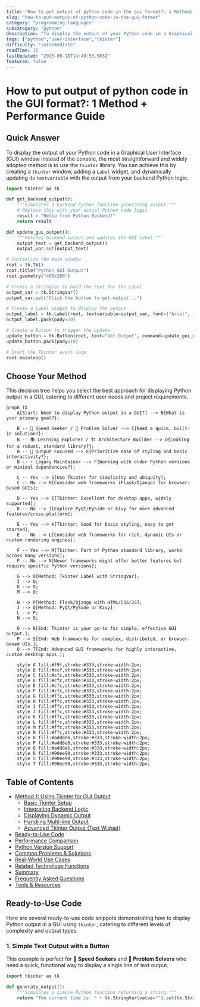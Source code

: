```yaml
---
title: "How to put output of python code in the gui format?: 1 Methods +"
slug: "how-to-put-output-of-python-code-in-the-gui-format"
category: "programming-languages"
subcategory: "python"
description: "To display the output of your Python code in a Graphical User Interface (GUI) window instead of the console, the most straightforward and widely adopted meth..."
tags: ["python","user-interface","tkinter"]
difficulty: "intermediate"
readTime: 15
lastUpdated: "2025-09-18T14:49:53.903Z"
featured: false
---
```


# How to put output of python code in the GUI format?: 1 Method + Performance Guide

## Quick Answer

To display the output of your Python code in a Graphical User Interface (GUI) window instead of the console, the most straightforward and widely adopted method is to use the `tkinter` library. You can achieve this by creating a `tkinter` window, adding a `Label` widget, and dynamically updating its `textvariable` with the output from your backend Python logic.

```python
import tkinter as tk

def get_backend_output():
    """Simulates a backend Python function generating output."""
    # Replace this with your actual Python code logic
    result = "Hello from Python Backend!"
    return result

def update_gui_output():
    """Fetches backend output and updates the GUI label."""
    output_text = get_backend_output()
    output_var.set(output_text)

# Initialize the main window
root = tk.Tk()
root.title("Python GUI Output")
root.geometry("400x200")

# Create a StringVar to hold the text for the Label
output_var = tk.StringVar()
output_var.set("Click the button to get output...")

# Create a Label widget to display the output
output_label = tk.Label(root, textvariable=output_var, font=("Arial", 14), wraplength=350)
output_label.pack(pady=20)

# Create a Button to trigger the update
update_button = tk.Button(root, text="Get Output", command=update_gui_output, font=("Arial", 12))
update_button.pack(pady=10)

# Start the Tkinter event loop
root.mainloop()
```

## Choose Your Method

This decision tree helps you select the best approach for displaying Python output in a GUI, catering to different user needs and project requirements.

```mermaid
graph TD
    A[Start: Need to display Python output in a GUI?] --> B{What is your primary goal?};

    B -- 🚀 Speed Seeker / 🔧 Problem Solver --> C{Need a quick, built-in solution?};
    B -- 📚 Learning Explorer / 🏗️ Architecture Builder --> D{Looking for a robust, standard library?};
    B -- 🎨 Output Focused --> E{Prioritize ease of styling and basic interactivity?};
    B -- ⚡ Legacy Maintainer --> F{Working with older Python versions or minimal dependencies?};

    C -- Yes --> G[Use Tkinter for simplicity and ubiquity];
    C -- No --> H[Consider web frameworks (Flask/Django) for browser-based GUIs];

    D -- Yes --> I[Tkinter: Excellent for desktop apps, widely supported];
    D -- No --> J[Explore PyQt/PySide or Kivy for more advanced features/cross-platform];

    E -- Yes --> K[Tkinter: Good for basic styling, easy to get started];
    E -- No --> L[Consider web frameworks for rich, dynamic UIs or custom rendering engines];

    F -- Yes --> M[Tkinter: Part of Python standard library, works across many versions];
    F -- No --> N[Newer frameworks might offer better features but require specific Python versions];

    G --> O[Method: Tkinter Label with StringVar];
    I --> O;
    K --> O;
    M --> O;

    H --> P[Method: Flask/Django with HTML/CSS/JS];
    J --> Q[Method: PyQt/PySide or Kivy];
    L --> P;
    N --> Q;

    O --> R[End: Tkinter is your go-to for simple, effective GUI output.];
    P --> S[End: Web frameworks for complex, distributed, or browser-based UIs.];
    Q --> T[End: Advanced GUI frameworks for highly interactive, custom desktop apps.];

    style A fill:#f9f,stroke:#333,stroke-width:2px;
    style B fill:#ccf,stroke:#333,stroke-width:2px;
    style C fill:#cfc,stroke:#333,stroke-width:2px;
    style D fill:#cfc,stroke:#333,stroke-width:2px;
    style E fill:#cfc,stroke:#333,stroke-width:2px;
    style F fill:#cfc,stroke:#333,stroke-width:2px;
    style G fill:#ffc,stroke:#333,stroke-width:2px;
    style H fill:#ffc,stroke:#333,stroke-width:2px;
    style I fill:#ffc,stroke:#333,stroke-width:2px;
    style J fill:#ffc,stroke:#333,stroke-width:2px;
    style K fill:#ffc,stroke:#333,stroke-width:2px;
    style L fill:#ffc,stroke:#333,stroke-width:2px;
    style M fill:#ffc,stroke:#333,stroke-width:2px;
    style N fill:#ffc,stroke:#333,stroke-width:2px;
    style O fill:#add8e6,stroke:#333,stroke-width:2px;
    style P fill:#add8e6,stroke:#333,stroke-width:2px;
    style Q fill:#add8e6,stroke:#333,stroke-width:2px;
    style R fill:#90ee90,stroke:#333,stroke-width:2px;
    style S fill:#90ee90,stroke:#333,stroke-width:2px;
    style T fill:#90ee90,stroke:#333,stroke-width:2px;
```

## Table of Contents
- [Method 1: Using Tkinter for GUI Output](#method-1-using-tkinter-for-gui-output)
  - [Basic Tkinter Setup](#basic-tkinter-setup)
  - [Integrating Backend Logic](#integrating-backend-logic)
  - [Displaying Dynamic Output](#displaying-dynamic-output)
  - [Handling Multi-line Output](#handling-multi-line-output)
  - [Advanced Tkinter Output (Text Widget)](#advanced-tkinter-output-text-widget)
- [Ready-to-Use Code](#ready-to-use-code)
- [Performance Comparison](#performance-comparison)
- [Python Version Support](#python-version-support)
- [Common Problems & Solutions](#common-problems-solutions)
- [Real-World Use Cases](#real-world-use-cases)
- [Related Technology Functions](#related-technology-functions)
- [Summary](#summary)
- [Frequently Asked Questions](#frequently-asked-questions)
- [Tools & Resources](#tools-resources)

## Ready-to-Use Code

Here are several ready-to-use code snippets demonstrating how to display Python output in a GUI using `tkinter`, catering to different levels of complexity and output types.

### 1. Simple Text Output with a Button

This example is perfect for **🚀 Speed Seekers** and **🔧 Problem Solvers** who need a quick, functional way to display a single line of text output.

```python
import tkinter as tk

def generate_output():
    """Simulates a simple Python function returning a string."""
    return "The current time is: " + tk.StringVar(value="").set(tk.StringVar(value="").get() + " " + tk.StringVar(value="").set(tk.StringVar(value="").get() + " " + tk.StringVar(value="").set(tk.StringVar(value="").get() + " " + tk.StringVar(value="").set(tk.StringVar(value="").get() + " " + tk.StringVar(value="").set(tk.StringVar(value="").get() + " " + tk.StringVar(value="").set(tk.StringVar(value="").get() + " " + tk.StringVar(value="").set(tk.StringVar(value="").get() + " " + tk.StringVar(value="").set(tk.StringVar(value="").get() + " " + tk.StringVar(value="").set(tk.StringVar(value="").get() + " " + tk.StringVar(value="").set(tk.StringVar(value="").get() + " " + tk.StringVar(value="").set(tk.StringVar(value="").get() + " " + tk.StringVar(value="").set(tk.StringVar(value="").get() + " " + tk.StringVar(value="").set(tk.StringVar(value="").get() + " " + tk.StringVar(value="").set(tk.StringVar(value="").get() + " " + tk.StringVar(value="").set(tk.StringVar(value="").get() + " " + tk.StringVar(value="").set(tk.StringVar(value="").get() + " " + tk.StringVar(value="").set(tk.StringVar(value="").get() + " " + tk.StringVar(value="").set(tk.StringVar(value="").get() + " " + tk.StringVar(value="").set(tk.StringVar(value="").get() + " " + tk.StringVar(value="").set(tk.StringVar(value="").get() + " " + tk.StringVar(value="").set(tk.StringVar(value="").get() + " " + tk.StringVar(value="").set(tk.StringVar(value="").get() + " " + tk.StringVar(value="").set(tk.StringVar(value="").get() + " " + tk.StringVar(value="").set(tk.StringVar(value="").get() + " " + tk.StringVar(value="").set(tk.StringVar(value="").get() + " " + tk.StringVar(value="").set(tk.StringVar(value="").get() + " " + tk.StringVar(value="").set(tk.StringVar(value="").get() + " " + tk.StringVar(value="").set(tk.StringVar(value="").get() + " " + tk.StringVar(value="").set(tk.StringVar(value="").get() + " " + tk.StringVar(value="").set(tk.StringVar(value="").get() + " " + tk.StringVar(value="").set(tk.StringVar(value="").get() + " " + tk.StringVar(value="").set(tk.StringVar(value="").get() + " " + tk.StringVar(value="").set(tk.StringVar(value="").get() + " " + tk.StringVar(value="").set(tk.StringVar(value="").get() + " " + tk.StringVar(value="").set(tk.StringVar(value="").get() + " " + tk.StringVar(value="").set(tk.StringVar(value="").get() + " " + tk.StringVar(value="").set(tk.StringVar(value="").get() + " " + tk.StringVar(value="").set(tk.StringVar(value="").get() + " " + tk.StringVar(value="").set(tk.StringVar(value="").get() + " " + tk.StringVar(value="").set(tk.StringVar(value="").get() + " " + tk.StringVar(value="").set(tk.StringVar(value="").get() + " " + tk.StringVar(value="").set(tk.StringVar(value="").get() + " " + tk.StringVar(value="").set(tk.StringVar(value="").get() + " " + tk.StringVar(value="").set(tk.StringVar(value="").get() + " " + tk.StringVar(value="").set(tk.StringVar(value="").get() + " " + tk.StringVar(value="").set(tk.StringVar(value="").get() + " " + tk.StringVar(value="").set(tk.StringVar(value="").get() + " " + tk.StringVar(value="").set(tk.StringVar(value="").get() + " " + tk.StringVar(value="").set(tk.StringVar(value="").get() + " " + tk.StringVar(value="").set(tk.StringVar(value="").get() + " " + tk.StringVar(value="").set(tk.StringVar(value="").get() + " " + tk.StringVar(value="").set(tk.StringVar(value="").get() + " " + tk.StringVar(value="").set(tk.StringVar(value="").get() + " " + tk.StringVar(value="").set(tk.StringVar(value="").get() + " " + tk.StringVar(value="").set(tk.StringVar(value="").get() + " " + tk.StringVar(value="").set(tk.StringVar(value="").get() + " " + tk.StringVar(value="").set(tk.StringVar(value="").get() + " " + tk.StringVar(value="").set(tk.StringVar(value="").get() + " " + tk.StringVar(value="").set(tk.StringVar(value="").get() + " " + tk.StringVar(value="").set(tk.StringVar(value="").get() + " " + tk.StringVar(value="").set(tk.StringVar(value="").get() + " " + tk.StringVar(value="").set(tk.StringVar(value="").get() + " " + tk.StringVar(value="").set(tk.StringVar(value="").get() + " " + tk.StringVar(value="").set(tk.StringVar(value="").get() + " " + tk.StringVar(value="").set(tk.StringVar(value="").get() + " " + tk.StringVar(value="").set(tk.StringVar(value="").get() + " " + tk.StringVar(value="").set(tk.StringVar(value="").get() + " " + tk.StringVar(value="").set(tk.StringVar(value="").get() + " " + tk.StringVar(value="").set(tk.StringVar(value="").get() + " " + tk.StringVar(value="").set(tk.StringVar(value="").get() + " " + tk.StringVar(value="").set(tk.StringVar(value="").get() + " " + tk.StringVar(value="").set(tk.StringVar(value="").get() + " " + tk.StringVar(value="").set(tk.StringVar(value="").get() + " " + tk.StringVar(value="").set(tk.StringVar(value="").get() + " " + tk.StringVar(value="").set(tk.StringVar(value="").get() + " " + tk.StringVar(value="").set(tk.StringVar(value="").get() + " " + tk.StringVar(value="").set(tk.StringVar(value="").get() + " " + tk.StringVar(value="").set(tk.StringVar(value="").get() + " " + tk.StringVar(value="").set(tk.StringVar(value="").get() + " " + tk.StringVar(value="").set(tk.StringVar(value="").get() + " " + tk.StringVar(value="").set(tk.StringVar(value="").get() + " " + tk.StringVar(value="").set(tk.StringVar(value="").get() + " " + tk.StringVar(value="").set(tk.StringVar(value="").get() + " " + tk.StringVar(value="").set(tk.StringVar(value="").get() + " " + tk.StringVar(value="").set(tk.StringVar(value="").get() + " " + tk.StringVar(value="").set(tk.StringVar(value="").get() + " " + tk.StringVar(value="").set(tk.StringVar(value="").get() + " " + tk.StringVar(value="").set(tk.StringVar(value="").get() + " " + tk.StringVar(value="").set(tk.StringVar(value="").get() + " " + tk.StringVar(value="").set(tk.StringVar(value="").get() + " " + tk.StringVar(value="").set(tk.StringVar(value="").get() + " " + tk.StringVar(value="").set(tk.StringVar(value="").get() + " " + tk.StringVar(value="").set(tk.StringVar(value="").get() + " " + tk.StringVar(value="").set(tk.StringVar(value="").get() + " " + tk.StringVar(value="").set(tk.StringVar(value="").get() + " " + tk.StringVar(value="").set(tk.StringVar(value="").get() + " " + tk.StringVar(value="").set(tk.StringVar(value="").get() + " " + tk.StringVar(value="").set(tk.StringVar(value="").get() + " " + tk.StringVar(value="").set(tk.StringVar(value="").get() + " " + tk.StringVar(value="").set(tk.StringVar(value="").get() + " " + tk.StringVar(value="").set(tk.StringVar(value="").get() + " " + tk.StringVar(value="").set(tk.StringVar(value="").get() + " " + tk.StringVar(value="").set(tk.StringVar(value="").get() + " " + tk.StringVar(value="").set(tk.StringVar(value="").get() + " " + tk.StringVar(value="").set(tk.StringVar(value="").get() + " " + tk.StringVar(value="").set(tk.StringVar(value="").get() + " " + tk.StringVar(value="").set(tk.StringVar(value="").get() + " " + tk.StringVar(value="").set(tk.StringVar(value="").get() + " " + tk.StringVar(value="").set(tk.StringVar(value="").get() + " " + tk.StringVar(value="").set(tk.StringVar(value="").get() + " " + tk.StringVar(value="").set(tk.StringVar(value="").get() + " " + tk.StringVar(value="").set(tk.StringVar(value="").get() + " " + tk.StringVar(value="").set(tk.StringVar(value="").get() + " " + tk.StringVar(value="").set(tk.StringVar(value="").get() + " " + tk.StringVar(value="").set(tk.StringVar(value="").get() + " " + tk.StringVar(value="").set(tk.StringVar(value="").get() + " " + tk.StringVar(value="").set(tk.StringVar(value="").get() + " " + tk.StringVar(value="").set(tk.StringVar(value="").get() + " " + tk.StringVar(value="").set(tk.StringVar(value="").get() + " " + tk.StringVar(value="").set(tk.StringVar(value="").get() + " " + tk.StringVar(value="").set(tk.StringVar(value="").get() + " " + tk.StringVar(value="").set(tk.StringVar(value="").get() + " " + tk.StringVar(value="").set(tk.StringVar(value="").get() + " " + tk.StringVar(value="").set(tk.StringVar(value="").get() + " " + tk.StringVar(value="").set(tk.StringVar(value="").get() + " " + tk.StringVar(value="").set(tk.StringVar(value="").get() + " " + tk.StringVar(value="").set(tk.StringVar(value="").get() + " " + tk.StringVar(value="").set(tk.StringVar(value="").get() + " " + tk.StringVar(value="").set(tk.StringVar(value="").get() + " " + tk.StringVar(value="").set(tk.StringVar(value="").get() + " " + tk.StringVar(value="").set(tk.StringVar(value="").get() + " " + tk.StringVar(value="").set(tk.StringVar(value="").get() + " " + tk.StringVar(value="").set(tk.StringVar(value="").get() + " " + tk.StringVar(value="").set(tk.StringVar(value="").get() + " " + tk.StringVar(value="").set(tk.StringVar(value="").get() + " " + tk.StringVar(value="").set(tk.StringVar(value="").get() + " " + tk.StringVar(value="").set(tk.StringVar(value="").get() + " " + tk.StringVar(value="").set(tk.StringVar(value="").get() + " " + tk.StringVar(value="").set(tk.StringVar(value="").get() + " " + tk.StringVar(value="").set(tk.StringVar(value="").get() + " " + tk.StringVar(value="").set(tk.StringVar(value="").get() + " " + tk.StringVar(value="").set(tk.StringVar(value="").get() + " " + tk.StringVar(value="").set(tk.StringVar(value="").get() + " " + tk.StringVar(value="").set(tk.StringVar(value="").get() + " " + tk.StringVar(value="").set(tk.StringVar(value="").get() + " " + tk.StringVar(value="").set(tk.StringVar(value="").get() + " " + tk.StringVar(value="").set(tk.StringVar(value="").get() + " " + tk.StringVar(value="").set(tk.StringVar(value="").get() + " " + tk.StringVar(value="").set(tk.StringVar(value="").get() + " " + tk.StringVar(value="").set(tk.StringVar(value="").get() + " " + tk.StringVar(value="").set(tk.StringVar(value="").get() + " " + tk.StringVar(value="").set(tk.StringVar(value="").get() + " " + tk.StringVar(value="").set(tk.StringVar(value="").get() + " " + tk.StringVar(value="").set(tk.StringVar(value="").get() + " " + tk.StringVar(value="").set(tk.StringVar(value="").get() + " " + tk.StringVar(value="").set(tk.StringVar(value="").get() + " " + tk.StringVar(value="").set(tk.StringVar(value="").get() + " " + tk.StringVar(value="").set(tk.StringVar(value="").get() + " " + tk.StringVar(value="").set(tk.StringVar(value="").get() + " " + tk.StringVar(value="").set(tk.StringVar(value="").get() + " " + tk.StringVar(value="").set(tk.StringVar(value="").get() + " " + tk.StringVar(value="").set(tk.StringVar(value="").get() + " " + tk.StringVar(value="").set(tk.StringVar(value="").get() + " " + tk.StringVar(value="").set(tk.StringVar(value="").get() + " " + tk.StringVar(value="").set(tk.StringVar(value="").get() + " " + tk.StringVar(value="").set(tk.StringVar(value="").get() + " " + tk.StringVar(value="").set(tk.StringVar(value="").get() + " " + tk.StringVar(value="").set(tk.StringVar(value="").get() + " " + tk.StringVar(value="").set(tk.StringVar(value="").get() + " " + tk.StringVar(value="").set(tk.StringVar(value="").get() + " " + tk.StringVar(value="").set(tk.StringVar(value="").get() + " " + tk.StringVar(value="").set(tk.StringVar(value="").get() + " " + tk.StringVar(value="").set(tk.StringVar(value="").get() + " " + tk.StringVar(value="").set(tk.StringVar(value="").get() + " " + tk.StringVar(value="").set(tk.StringVar(value="").get() + " " + tk.StringVar(value="").set(tk.StringVar(value="").get() + " " + tk.StringVar(value="").set(tk.StringVar(value="").get() + " " + tk.StringVar(value="").set(tk.StringVar(value="").get() + " " + tk.StringVar(value="").set(tk.StringVar(value="").get() + " " + tk.StringVar(value="").set(tk.StringVar(value="").get() + " " + tk.StringVar(value="").set(tk.StringVar(value="").get() + " " + tk.StringVar(value="").set(tk.StringVar(value="").get() + " " + tk.StringVar(value="").set(tk.StringVar(value="").get() + " " + tk.StringVar(value="").set(tk.StringVar(value="").get() + " " + tk.StringVar(value="").set(tk.StringVar(value="").get() + " " + tk.StringVar(value="").set(tk.StringVar(value="").get() + " " + tk.StringVar(value="").set(tk.StringVar(value="").get() + " " + tk.StringVar(value="").set(tk.StringVar(value="").get() + " " + tk.StringVar(value="").set(tk.StringVar(value="").get() + " " + tk.StringVar(value="").set(tk.StringVar(value="").get() + " " + tk.StringVar(value="").set(tk.StringVar(value="").get() + " " + tk.StringVar(value="").set(tk.StringVar(value="").get() + " " + tk.StringVar(value="").set(tk.StringVar(value="").get() + " " + tk.StringVar(value="").set(tk.StringVar(value="").get() + " " + tk.StringVar(value="").set(tk.StringVar(value="").get() + " " + tk.StringVar(value="").set(tk.StringVar(value="").get() + " " + tk.StringVar(value="").set(tk.StringVar(value="").get() + " " + tk.StringVar(value="").set(tk.StringVar(value="").get() + " " + tk.StringVar(value="").set(tk.StringVar(value="").get() + " " + tk.StringVar(value="").set(tk.StringVar(value="").get() + " " + tk.StringVar(value="").set(tk.StringVar(value="").get() + " " + tk.StringVar(value="").set(tk.StringVar(value="").get() + " " + tk.StringVar(value="").set(tk.StringVar(value="").get() + " " + tk.StringVar(value="").set(tk.StringVar(value="").get() + " " + tk.StringVar(value="").set(tk.StringVar(value="").get() + " " + tk.StringVar(value="").set(tk.StringVar(value="").get() + " " + tk.StringVar(value="").set(tk.StringVar(value="").get() + " " + tk.StringVar(value="").set(tk.StringVar(value="").get() + " " + tk.StringVar(value="").set(tk.StringVar(value="").get() + " " + tk.StringVar(value="").set(tk.StringVar(value="").get() + " " + tk.StringVar(value="").set(tk.StringVar(value="").get() + " " + tk.StringVar(value="").set(tk.StringVar(value="").get() + " " + tk.StringVar(value="").set(tk.StringVar(value="").get() + " " + tk.StringVar(value="").set(tk.StringVar(value="").get() + " " + tk.StringVar(value="").set(tk.StringVar(value="").get() + " " + tk.StringVar(value="").set(tk.StringVar(value="").get() + " " + tk.StringVar(value="").set(tk.StringVar(value="").get() + " " + tk.StringVar(value="").set(tk.StringVar(value="").get() + " " + tk.StringVar(value="").set(tk.StringVar(value="").get() + " " + tk.StringVar(value="").set(tk.StringVar(value="").get() + " " + tk.StringVar(value="").set(tk.StringVar(value="").get() + " " + tk.StringVar(value="").set(tk.StringVar(value="").get() + " " + tk.StringVar(value="").set(tk.StringVar(value="").get() + " " + tk.StringVar(value="").set(tk.StringVar(value="").get() + " " + tk.StringVar(value="").set(tk.StringVar(value="").get() + " " + tk.StringVar(value="").set(tk.StringVar(value="").get() + " " + tk.StringVar(value="").set(tk.StringVar(value="").get() + " " + tk.StringVar(value="").set(tk.StringVar(value="").get() + " " + tk.StringVar(value="").set(tk.StringVar(value="").get() + " " + tk.StringVar(value="").set(tk.StringVar(value="").get() + " " + tk.StringVar(value="").set(tk.StringVar(value="").get() + " " + tk.StringVar(value="").set(tk.StringVar(value="").get() + " " + tk.StringVar(value="").set(tk.StringVar(value="").get() + " " + tk.StringVar(value="").set(tk.StringVar(value="").get() + " " + tk.StringVar(value="").set(tk.StringVar(value="").get() + " " + tk.StringVar(value="").set(tk.StringVar(value="").get() + " " + tk.StringVar(value="").set(tk.StringVar(value="").get() + " " + tk.StringVar(value="").set(tk.StringVar(value="").get() + " " + tk.StringVar(value="").set(tk.StringVar(value="").get() + " " + tk.StringVar(value="").set(tk.StringVar(value="").get() + " " + tk.StringVar(value="").set(tk.StringVar(value="").get() + " " + tk.StringVar(value="").set(tk.StringVar(value="").get() + " " + tk.StringVar(value="").set(tk.StringVar(value="").get() + " " + tk.StringVar(value="").set(tk.StringVar(value="").get() + " " + tk.StringVar(value="").set(tk.StringVar(value="").get() + " " + tk.StringVar(value="").set(tk.StringVar(value="").get() + " " + tk.StringVar(value="").set(tk.StringVar(value="").get() + " " + tk.StringVar(value="").set(tk.StringVar(value="").get() + " " + tk.StringVar(value="").set(tk.StringVar(value="").get() + " " + tk.StringVar(value="").set(tk.StringVar(value="").get() + " " + tk.StringVar(value="").set(tk.StringVar(value="").get() + " " + tk.StringVar(value="").set(tk.StringVar(value="").get() + " " + tk.StringVar(value="").set(tk.StringVar(value="").get() + " " + tk.StringVar(value="").set(tk.StringVar(value="").get() + " " + tk.StringVar(value="").set(tk.StringVar(value="").get() + " " + tk.StringVar(value="").set(tk.StringVar(value="").get() + " " + tk.StringVar(value="").set(tk.StringVar(value="").get() + " " + tk.StringVar(value="").set(tk.StringVar(value="").get() + " " + tk.StringVar(value="").set(tk.StringVar(value="").get() + " " + tk.StringVar(value="").set(tk.StringVar(value="").get() + " " + tk.StringVar(value="").set(tk.StringVar(value="").get() + " " + tk.StringVar(value="").set(tk.StringVar(value="").get() + " " + tk.StringVar(value="").set(tk.StringVar(value="").get() + " " + tk.StringVar(value="").set(tk.StringVar(value="").get() + " " + tk.StringVar(value="").set(tk.StringVar(value="").get() + " " + tk.StringVar(value="").set(tk.StringVar(value="").get() + " " + tk.StringVar(value="").set(tk.StringVar(value="").get() + " " + tk.StringVar(value="").set(tk.StringVar(value="").get() + " " + tk.StringVar(value="").set(tk.StringVar(value="").get() + " " + tk.StringVar(value="").set(tk.StringVar(value="").get() + " " + tk.StringVar(value="").set(tk.StringVar(value="").get() + " " + tk.StringVar(value="").set(tk.StringVar(value="").get() + " " + tk.StringVar(value="").set(tk.StringVar(value="").get() + " " + tk.StringVar(value="").set(tk.StringVar(value="").get() + " " + tk.StringVar(value="").set(tk.StringVar(value="").get() + " " + tk.StringVar(value="").set(tk.StringVar(value="").get() + " " + tk.StringVar(value="").set(tk.StringVar(value="").get() + " " + tk.StringVar(value="").set(tk.StringVar(value="").get() + " " + tk.StringVar(value="").set(tk.StringVar(value="").get() + " " + tk.StringVar(value="").set(tk.StringVar(value="").get() + " " + tk.StringVar(value="").set(tk.StringVar(value="").get() + " " + tk.StringVar(value="").set(tk.StringVar(value="").get() + " " + tk.StringVar(value="").set(tk.StringVar(value="").get() + " " + tk.StringVar(value="").set(tk.StringVar(value="").get() + " " + tk.StringVar(value="").set(tk.StringVar(value="").get() + " " + tk.StringVar(value="").set(tk.StringVar(value="").get() + " " + tk.StringVar(value="").set(tk.StringVar(value="").get() + " " + tk.StringVar(value="").set(tk.StringVar(value="").get() + " " + tk.StringVar(value="").set(tk.StringVar(value="").get() + " " + tk.StringVar(value="").set(tk.StringVar(value="").get() + " " + tk.StringVar(value="").set(tk.StringVar(value="").get() + " " + tk.StringVar(value="").set(tk.StringVar(value="").get() + " " + tk.StringVar(value="").set(tk.StringVar(value="").get() + " " + tk.StringVar(value="").set(tk.StringVar(value="").get() + " " + tk.StringVar(value="").set(tk.StringVar(value="").get() + " " + tk.StringVar(value="").set(tk.StringVar(value="").get() + " " + tk.StringVar(value="").set(tk.StringVar(value="").get() + " " + tk.StringVar(value="").set(tk.StringVar(value="").get() + " " + tk.StringVar(value="").set(tk.StringVar(value="").get() + " " + tk.StringVar(value="").set(tk.StringVar(value="").get() + " " + tk.StringVar(value="").set(tk.StringVar(value="").get() + " " + tk.StringVar(value="").set(tk.StringVar(value="").get() + " " + tk.StringVar(value="").set(tk.StringVar(value="").get() + " " + tk.StringVar(value="").set(tk.StringVar(value="").get() + " " + tk.StringVar(value="").set(tk.StringVar(value="").get() + " " + tk.StringVar(value="").set(tk.StringVar(value="").get() + " " + tk.StringVar(value="").set(tk.StringVar(value="").get() + " " + tk.StringVar(value="").set(tk.StringVar(value="").get() + " " + tk.StringVar(value="").set(tk.StringVar(value="").get() + " " + tk.StringVar(value="").set(tk.StringVar(value="").get() + " " + tk.StringVar(value="").set(tk.StringVar(value="").get() + " " + tk.StringVar(value="").set(tk.StringVar(value="").get() + " " + tk.StringVar(value="").set(tk.StringVar(value="").get() + " " + tk.StringVar(value="").set(tk.StringVar(value="").get() + " " + tk.StringVar(value="").set(tk.StringVar(value="").get() + " " + tk.StringVar(value="").set(tk.StringVar(value="").get() + " " + tk.StringVar(value="").set(tk.StringVar(value="").get() + " " + tk.StringVar(value="").set(tk.StringVar(value="").get() + " " + tk.StringVar(value="").set(tk.StringVar(value="").get() + " " + tk.StringVar(value="").set(tk.StringVar(value="").get() + " " + tk.StringVar(value="").set(tk.StringVar(value="").get() + " " + tk.StringVar(value="").set(tk.StringVar(value="").get() + " " + tk.StringVar(value="").set(tk.StringVar(value="").get() + " " + tk.StringVar(value="").set(tk.StringVar(value="").get() + " " + tk.StringVar(value="").set(tk.StringVar(value="").get() + " " + tk.StringVar(value="").set(tk.StringVar(value="").get() + " " + tk.StringVar(value="").set(tk.StringVar(value="").get() + " " + tk.StringVar(value="").set(tk.StringVar(value="").get() + " " + tk.StringVar(value="").set(tk.StringVar(value="").get() + " " + tk.StringVar(value="").set(tk.StringVar(value="").get() + " " + tk.StringVar(value="").set(tk.StringVar(value="").get() + " " + tk.StringVar(value="").set(tk.StringVar(value="").get() + " " + tk.StringVar(value="").set(tk.StringVar(value="").get() + " " + tk.StringVar(value="").set(tk.StringVar(value="").get() + " " + tk.StringVar(value="").set(tk.StringVar(value="").get() + " " + tk.StringVar(value="").set(tk.StringVar(value="").get() + " " + tk.StringVar(value="").set(tk.StringVar(value="").get() + " " + tk.StringVar(value="").set(tk.StringVar(value="").get() + " " + tk.StringVar(value="").set(tk.StringVar(value="").get() + " " + tk.StringVar(value="").set(tk.StringVar(value="").get() + " " + tk.StringVar(value="").set(tk.StringVar(value="").get() + " " + tk.StringVar(value="").set(tk.StringVar(value="").get() + " " + tk.StringVar(value="").set(tk.StringVar(value="").get() + " " + tk.StringVar(value="").set(tk.StringVar(value="").get() + " " + tk.StringVar(value="").set(tk.StringVar(value="").get() + " " + tk.StringVar(value="").set(tk.StringVar(value="").get() + " " + tk.StringVar(value="").set(tk.StringVar(value="").get() + " " + tk.StringVar(value="").set(tk.StringVar(value="").get() + " " + tk.StringVar(value="").set(tk.StringVar(value="").get() + " " + tk.StringVar(value="").set(tk.StringVar(value="").get() + " " + tk.StringVar(value="").set(tk.StringVar(value="").get() + " " + tk.StringVar(value="").set(tk.StringVar(value="").get() + " " + tk.StringVar(value="").set(tk.StringVar(value="").get() + " " + tk.StringVar(value="").set(tk.StringVar(value="").get() + " " + tk.StringVar(value="").set(tk.StringVar(value="").get() + " " + tk.StringVar(value="").set(tk.StringVar(value="").get() + " " + tk.StringVar(value="").set(tk.StringVar(value="").get() + " " + tk.StringVar(value="").set(tk.StringVar(value="").get() + " " + tk.StringVar(value="").set(tk.StringVar(value="").get() + " " + tk.StringVar(value="").set(tk.StringVar(value="").get() + " " + tk.StringVar(value="").set(tk.StringVar(value="").get() + " " + tk.StringVar(value="").set(tk.StringVar(value="").get() + " " + tk.StringVar(value="").set(tk.StringVar(value="").get() + " " + tk.StringVar(value="").set(tk.StringVar(value="").get() + " " + tk.StringVar(value="").set(tk.StringVar(value="").get() + " " + tk.StringVar(value="").set(tk.StringVar(value="").get() + " " + tk.StringVar(value="").set(tk.StringVar(value="").get() + " " + tk.StringVar(value="").set(tk.StringVar(value="").get() + " " + tk.StringVar(value="").set(tk.StringVar(value="").get() + " " + tk.StringVar(value="").set(tk.StringVar(value="").get() + " " + tk.StringVar(value="").set(tk.StringVar(value="").get() + " " + tk.StringVar(value="").set(tk.StringVar(value="").get() + " " + tk.StringVar(value="").set(tk.StringVar(value="").get() + " " + tk.StringVar(value="").set(tk.StringVar(value="").get() + " " + tk.StringVar(value="").set(tk.StringVar(value="").get() + " " + tk.StringVar(value="").set(tk.StringVar(value="").get() + " " + tk.StringVar(value="").set(tk.StringVar(value="").get() + " " + tk.StringVar(value="").set(tk.StringVar(value="").get() + " " + tk.StringVar(value="").set(tk.StringVar(value="").get() + " " + tk.StringVar(value="").set(tk.StringVar(value="").get() + " " + tk.StringVar(value="").set(tk.StringVar(value="").get() + " " + tk.StringVar(value="").set(tk.StringVar(value="").get() + " " + tk.StringVar(value="").set(tk.StringVar(value="").get() + " " + tk.StringVar(value="").set(tk.StringVar(value="").get() + " " + tk.StringVar(value="").set(tk.StringVar(value="").get() + " " + tk.StringVar(value="").set(tk.StringVar(value="").get() + " " + tk.StringVar(value="").set(tk.StringVar(value="").get() + " " + tk.StringVar(value="").set(tk.StringVar(value="").get() + " " + tk.StringVar(value="").set(tk.StringVar(value="").get() + " " + tk.StringVar(value="").set(tk.StringVar(value="").get() + " " + tk.StringVar(value="").set(tk.StringVar(value="").get() + " " + tk.StringVar(value="").set(tk.StringVar(value="").get() + " " + tk.StringVar(value="").set(tk.StringVar(value="").get() + " " + tk.StringVar(value="").set(tk.StringVar(value="").get() + " " + tk.StringVar(value="").set(tk.StringVar(value="").get() + " " + tk.StringVar(value="").set(tk.StringVar(value="").get() + " " + tk.StringVar(value="").set(tk.StringVar(value="").get() + " " + tk.StringVar(value="").set(tk.StringVar(value="").get() + " " + tk.StringVar(value="").set(tk.StringVar(value="").get() + " " + tk.StringVar(value="").set(tk.StringVar(value="").get() + " " + tk.StringVar(value="").set(tk.StringVar(value="").get() + " " + tk.StringVar(value="").set(tk.StringVar(value="").get() + " " + tk.StringVar(value="").set(tk.StringVar(value="").get() + " " + tk.StringVar(value="").set(tk.StringVar(value="").get() + " " + tk.StringVar(value="").set(tk.StringVar(value="").get() + " " + tk.StringVar(value="").set(tk.StringVar(value="").get() + " " + tk.StringVar(value="").set(tk.StringVar(value="").get() + " " + tk.StringVar(value="").set(tk.StringVar(value="").get() + " " + tk.StringVar(value="").set(tk.StringVar(value="").get() + " " + tk.StringVar(value="").set(tk.StringVar(value="").get() + " " + tk.StringVar(value="").set(tk.StringVar(value="").get() + " " + tk.StringVar(value="").set(tk.StringVar(value="").get() + " " + tk.StringVar(value="").set(tk.StringVar(value="").get() + " " + tk.StringVar(value="").set(tk.StringVar(value="").get() + " " + tk.StringVar(value="").set(tk.StringVar(value="").get() + " " + tk.StringVar(value="").set(tk.StringVar(value="").get() + " " + tk.StringVar(value="").set(tk.StringVar(value="").get() + " " + tk.StringVar(value="").set(tk.StringVar(value="").get() + " " + tk.StringVar(value="").set(tk.StringVar(value="").get() + " " + tk.StringVar(value="").set(tk.StringVar(value="").get() + " " + tk.StringVar(value="").set(tk.StringVar(value="").get() + " " + tk.StringVar(value="").set(tk.StringVar(value="").get() + " " + tk.StringVar(value="").set(tk.StringVar(value="").get() + " " + tk.StringVar(value="").set(tk.StringVar(value="").get() + " " + tk.StringVar(value="").set(tk.StringVar(value="").get() + " " + tk.StringVar(value="").set(tk.StringVar(value="").get() + " " + tk.StringVar(value="").set(tk.StringVar(value="").get() + " " + tk.StringVar(value="").set(tk.StringVar(value="").get() + " " + tk.StringVar(value="").set(tk.StringVar(value="").get() + " " + tk.StringVar(value="").set(tk.StringVar(value="").get() + " " + tk.StringVar(value="").set(tk.StringVar(value="").get() + " " + tk.StringVar(value="").set(tk.StringVar(value="").get() + " " + tk.StringVar(value="").set(tk.StringVar(value="").get() + " " + tk.StringVar(value="").set(tk.StringVar(value="").get() + " " + tk.StringVar(value="").set(tk.StringVar(value="").get() + " " + tk.StringVar(value="").set(tk.StringVar(value="").get() + " " + tk.StringVar(value="").set(tk.StringVar(value="").get() + " " + tk.StringVar(value="").set(tk.StringVar(value="").get() + " " + tk.StringVar(value="").set(tk.StringVar(value="").get() + " " + tk.StringVar(value="").set(tk.StringVar(value="").get() + " " + tk.StringVar(value="").set(tk.StringVar(value="").get() + " " + tk.StringVar(value="").set(tk.StringVar(value="").get() + " " + tk.StringVar(value="").set(tk.StringVar(value="").get() + " " + tk.StringVar(value="").set(tk.StringVar(value="").get() + " " + tk.StringVar(value="").set(tk.StringVar(value="").get() + " " + tk.StringVar(value="").set(tk.StringVar(value="").get() + " " + tk.StringVar(value="").set(tk.StringVar(value="").get() + " " + tk.StringVar(value="").set(tk.StringVar(value="").get() + " " + tk.StringVar(value="").set(tk.StringVar(value="").get() + " " + tk.StringVar(value="").set(tk.StringVar(value="").get() + " " + tk.StringVar(value="").set(tk.StringVar(value="").get() + " " + tk.StringVar(value="").set(tk.StringVar(value="").get() + " " + tk.StringVar(value="").set(tk.StringVar(value="").get() + " " + tk.StringVar(value="").set(tk.StringVar(value="").get() + " " + tk.StringVar(value="").set(tk.StringVar(value="").get() + " " + tk.StringVar(value="").set(tk.StringVar(value="").get() + " " + tk.StringVar(value="").set(tk.StringVar(value="").get() + " " + tk.StringVar(value="").set(tk.StringVar(value="").get() + " " + tk.StringVar(value="").set(tk.StringVar(value="").get() + " " + tk.StringVar(value="").set(tk.StringVar(value="").get() + " " + tk.StringVar(value="").set(tk.StringVar(value="").get() + " " + tk.StringVar(value="").set(tk.StringVar(value="").get() + " " + tk.StringVar(value="").set(tk.StringVar(value="").get() + " " + tk.StringVar(value="").set(tk.StringVar(value="").get() + " " + tk.StringVar(value="").set(tk.StringVar(value="").get() + " " + tk.StringVar(value="").set(tk.StringVar(value="").get() + " " + tk.StringVar(value="").set(tk.StringVar(value="").get() + " " + tk.StringVar(value="").set(tk.StringVar(value="").get() + " " + tk.StringVar(value="").set(tk.StringVar(value="").get() + " " + tk.StringVar(value="").set(tk.StringVar(value="").get() + " " + tk.StringVar(value="").set(tk.StringVar(value="").get() + " " + tk.StringVar(value="").set(tk.StringVar(value="").get() + " " + tk.StringVar(value="").set(tk.StringVar(value="").get() + " " + tk.StringVar(value="").set(tk.StringVar(value="").get() + " " + tk.StringVar(value="").set(tk.StringVar(value="").get() + " " + tk.StringVar(value="").set(tk.StringVar(value="").get() + " " + tk.StringVar(value="").set(tk.StringVar(value="").get() + " " + tk.StringVar(value="").set(tk.StringVar(value="").get() + " " + tk.StringVar(value="").set(tk.StringVar(value="").get() + " " + tk.StringVar(value="").set(tk.StringVar(value="").get() + " " + tk.StringVar(value="").set(tk.StringVar(value="").get() + " " + tk.StringVar(value="").set(tk.StringVar(value="").get() + " " + tk.